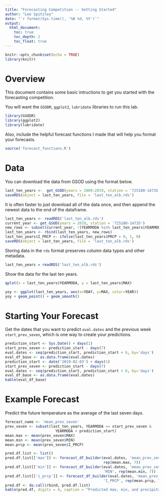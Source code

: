 ```yaml
---
title: "Forecasting Competition -- Getting Started"
author: "Lee Spitzley"
date: "`r format(Sys.time(), '%B %d, %Y')`"
output: 
  html_document:
    toc: true
    toc_depth: 2
    toc_float: true
---
```


```r
knitr::opts_chunk$set(echo = TRUE)
library(knitr)

```

# Overview
This document contains some basic intructions to get you started with the 
forecasting competition.

You will want the `GSODR`, `ggplot2`, `lubridate` libraries to run this lab.

```r
library(GSODR)
library(ggplot2)
library(lubridate)
```
Also, include the helpful forecast functions I made that will help you format your forecasts.
```r
source('forecast_functions.R')
```
# Data
You can download the data from GSOD using the format below.
```r
last_ten_years <-  get_GSOD(years = 2009:2019, station = '725180-14735')
saveRDS(object = last_ten_years, file = 'last_ten_alb.rds')
```

It is often faster to just download all of the data once,
and then append the newest data to the end of the dataframe.

```r
last_ten_years <- readRDS('last_ten_alb.rds')
current_year <- get_GSOD(years = 2019, station = '725180-14735')
new_rows <- subset(current_year, !(YEARMODA %in% last_ten_years$YEARMODA))
last_ten_years <- rbind(last_ten_years, new_rows)
last_ten_years$I_PRCP <- ifelse(last_ten_years$PRCP > 0, 1, 0)
saveRDS(object = last_ten_years, file = 'last_ten_alb.rds')
```

Storing data in the `rds` format preserves column data types and other metadata.

```r
last_ten_years = readRDS('last_ten_alb.rds')
```

Show the data for the last ten years.
```r
qplot(x = last_ten_years$YEARMODA, y = last_ten_years$MAX)

yoy <- ggplot(last_ten_years, aes(x=YDAY, y=MAX, color=YEAR))
yoy + geom_point() + geom_smooth()
```

# Starting Your Forecast
Get the dates that you want to predict `eval.dates` and the previous 
week `start_prev_seven`, which is one way to create your predictions.
```r
prediction_start <- Sys.Date() + days(1)
start_prev_seven <- prediction_start - days(7)
eval.dates <- seq(prediction_start, prediction_start + 6, by='days')
eval_df_base <- as.data.frame(eval.dates)
prediction_start <- date('2019-02-03') + days(1)
start_prev_seven <- prediction_start - days(7)
eval.dates <- seq(prediction_start, prediction_start + 6, by='days')
eval_df_base <- as.data.frame(eval.dates)
kable(eval_df_base)
```

# Example Forecast
Predict the future temperature as the average of the last seven days.

```r
forecast_name <- 'mean_prev_seven'
prev_seven <- subset(last_ten_years, YEARMODA >= start_prev_seven & 
                       YEARMODA < prediction_start)
mean.max <- mean(prev_seven$MAX) 
mean.min <- mean(prev_seven$MIN)
mean.prcp <- mean(prev_seven$I_PRCP)

pred.df.list <- list()
pred.df.list[['max']] <- forecast_df_builder(eval.dates, 'mean_prev_seven', 'MAX', 
                                             rep(mean.max, 7))
pred.df.list[['min']] <- forecast_df_builder(eval.dates, 'mean_prev_seven', 
                                             'MIN', rep(mean.min, 7))
pred.df.list[['i_prcp']] <- forecast_df_builder(eval.dates, 'mean_prev_seven', 
                                             'I_PRCP', rep(mean.prcp, 7))
pred.df <- do.call(rbind, pred.df.list)
kable(pred.df, digits = 4, caption = "Predicted max, min, and precipitation")
```

